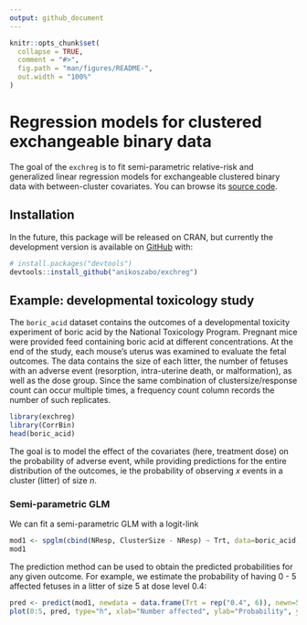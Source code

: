 ```yaml
---
output: github_document
---
```


<!-- README.md is generated from README.Rmd. Please edit that file -->

```r
knitr::opts_chunk$set(
  collapse = TRUE,
  comment = "#>",
  fig.path = "man/figures/README-",
  out.width = "100%"
)
```

# Regression models for clustered exchangeable binary data

<!-- badges: start -->
<!-- badges: end -->

The goal of the `exchreg` is to fit semi-parametric relative-risk and generalized linear regression models for exchangeable clustered binary data with between-cluster covariates. You can browse its [source code](https://github.com/anikoszabo/exchreg).

## Installation

In the future, this package will be released on CRAN, but currently the development version is available on [GitHub](https://github.com/) with:

``` r
# install.packages("devtools")
devtools::install_github("anikoszabo/exchreg")
```
## Example: developmental toxicology study

The `boric_acid` dataset contains the outcomes of a developmental toxicity experiment of boric acid by the National Toxicology Program. Pregnant mice were provided feed containing boric acid at different concentrations. At the end of the study, each mouse's uterus was examined to evaluate the fetal outcomes. The data contains the size of each litter, the number of fetuses with an adverse event (resorption, intra-uterine death, or malformation), as well as the dose group. Since the same combination of clustersize/response count can occur multiple times, a frequency count column records the number of such replicates.

```r
library(exchreg)
library(CorrBin)
head(boric_acid)
```


The goal is to model the effect of the covariates (here, treatment dose) on the probability of adverse event, while providing predictions for the entire distribution of the outcomes, ie the probability of observing $x$ events in a cluster (litter) of size $n$.

### Semi-parametric GLM 

We can fit a semi-parametric GLM with a logit-link

```r
mod1 <- spglm(cbind(NResp, ClusterSize - NResp) ~ Trt, data=boric_acid, weights=Freq)
mod1 
```

The prediction method can be used to obtain the predicted probabilities for any given outcome. For example, we estimate the probability of having 0 - 5 affected fetuses in a litter of size 5 at dose level 0.4:

```r
pred <- predict(mod1, newdata = data.frame(Trt = rep("0.4", 6)), newn=5, newevents = 0:5, type="prob")
plot(0:5, pred, type="h", xlab="Number affected", ylab="Probability", ylim=c(0,max(pred)))

```


